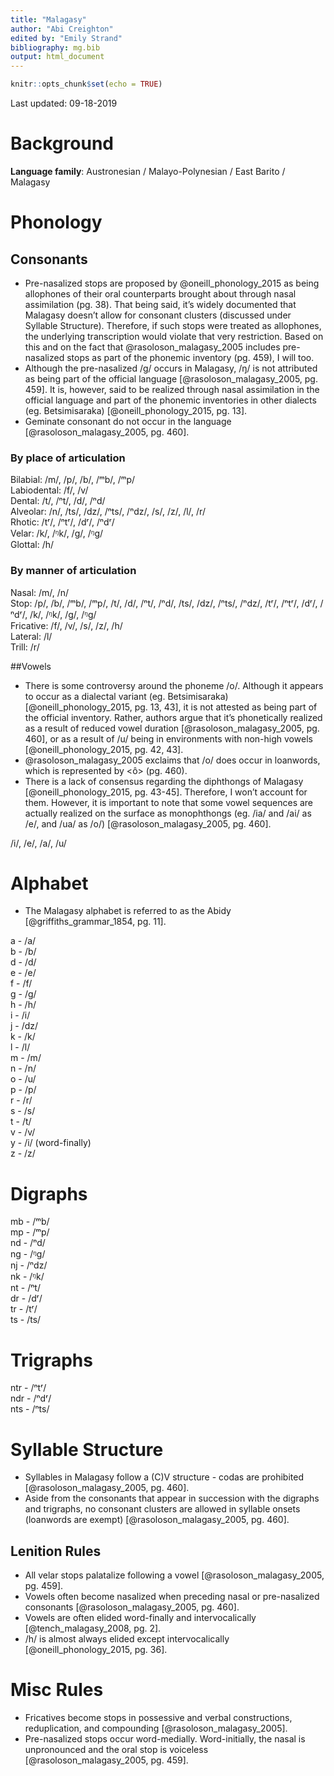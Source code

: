 ---
title: "Malagasy"
author: "Abi Creighton"
edited by: "Emily Strand"
bibliography: mg.bib
output: html_document
---

```{r setup, include=FALSE}
knitr::opts_chunk$set(echo = TRUE)
```
Last updated: 09-18-2019

# Background

**Language family**: Austronesian / Malayo-Polynesian / East Barito / Malagasy

# Phonology

## Consonants  

* Pre-nasalized stops are proposed by @oneill_phonology_2015 as being allophones of their oral counterparts brought about through nasal assimilation (pg. 38). That being said, it's widely documented that Malagasy doesn't allow for consonant clusters (discussed under Syllable Structure). Therefore, if such stops were treated as allophones, the underlying transcription would violate that very restriction. Based on this and on the fact that @rasoloson_malagasy_2005 includes pre-nasalized stops as part of the phonemic inventory (pg. 459), I will too.  
* Although the pre-nasalized /g/ occurs in Malagasy, /ŋ/ is not attributed as being part of the official language [@rasoloson_malagasy_2005, pg. 459]. It is, however, said to be realized through nasal assimilation in the official language and part of the phonemic inventories in other dialects (eg. Betsimisaraka) [@oneill_phonology_2015, pg. 13].
* Geminate consonant do not occur in the language [@rasoloson_malagasy_2005, pg. 460].

### By place of articulation

Bilabial: /m/, /p/, /b/, /ᵐb/, /ᵐp/  
Labiodental: /f/, /v/  
Dental: /t/, /ⁿt/, /d/, /ⁿd/  
Alveolar: /n/, /ts/, /dz/, /ⁿts/, /ⁿdz/, /s/, /z/, /l/, /r/  
Rhotic: /tʳ/, /ⁿtʳ/, /dʳ/, /ⁿdʳ/  
Velar: /k/, /ᵑk/, /g/, /ᵑg/  
Glottal: /h/  

### By manner of articulation

Nasal: /m/, /n/  
Stop: /p/, /b/, /ᵐb/, /ᵐp/, /t/, /d/, /ⁿt/, /ⁿd/, /ts/, /dz/, /ⁿts/, /ⁿdz/, /tʳ/, /ⁿtʳ/,  /dʳ/,  /ⁿdʳ/, /k/, /ᵑk/, /g/, /ᵑg/  
Fricative: /f/, /v/, /s/, /z/, /h/  
Lateral: /l/  
Trill: /r/  

##Vowels

* There is some controversy around the phoneme /o/. Although it appears to occur as a dialectal variant (eg. Betsimisaraka) [@oneill_phonology_2015, pg. 13, 43], it is not attested as being part of the official inventory. Rather, authors argue that it's phonetically realized as a result of reduced vowel duration [@rasoloson_malagasy_2005, pg. 460], or as a result of /u/ being in environments with non-high vowels [@oneill_phonology_2015, pg. 42, 43].
* @rasoloson_malagasy_2005 exclaims that /o/ does occur in loanwords, which is represented by <ô> (pg. 460).
* There is a lack of consensus regarding the diphthongs of Malagasy [@oneill_phonology_2015, pg. 43-45]. Therefore, I won't account for them. However, it is important to note that some vowel sequences are actually realized on the surface as monophthongs (eg. /ia/ and /ai/ as /e/, and /ua/ as /o/) [@rasoloson_malagasy_2005, pg. 460].

/i/, /e/, /a/, /u/

# Alphabet

* The Malagasy alphabet is referred to as the Abidy [@griffiths_grammar_1854, pg. 11].

a - /a/  
b - /b/  
d - /d/  
e - /e/  
f - /f/  
g - /g/  
h - /h/  
i - /i/  
j - /dz/  
k - /k/  
l - /l/  
m - /m/  
n - /n/  
o - /u/  
p - /p/  
r - /r/  
s - /s/  
t - /t/  
v - /v/  
y - /i/ (word-finally)  
z - /z/  

# Digraphs

mb - /ᵐb/  
mp - /ᵐp/  
nd - /ⁿd/  
ng - /ᵑg/  
nj - /ⁿdz/  
nk - /ᵑk/  
nt - /ⁿt/  
dr - /dʳ/  
tr - /tʳ/  
ts - /ts/  

# Trigraphs

ntr - /ⁿtʳ/  
ndr - /ⁿdʳ/  
nts - /ⁿts/  

# Syllable Structure

* Syllables in Malagasy follow a (C)V structure - codas are prohibited [@rasoloson_malagasy_2005, pg. 460].
* Aside from the consonants that appear in succession with the digraphs and trigraphs, no consonant clusters are allowed in syllable onsets (loanwords are exempt) [@rasoloson_malagasy_2005, pg. 460].

## Lenition Rules

* All velar stops palatalize following a vowel [@rasoloson_malagasy_2005, pg. 459].
* Vowels often become nasalized when preceding nasal or pre-nasalized consonants [@rasoloson_malagasy_2005, pg. 460].
* Vowels are often elided word-finally and intervocalically [@tench_malagasy_2008, pg. 2].
* /h/ is almost always elided except intervocalically [@oneill_phonology_2015, pg. 36].

# Misc Rules

* Fricatives become stops in possessive and verbal constructions, reduplication, and compounding [@rasoloson_malagasy_2005].
* Pre-nasalized stops occur word-medially. Word-initially, the nasal is unpronounced and the oral stop is voiceless [@rasoloson_malagasy_2005, pg. 459].

